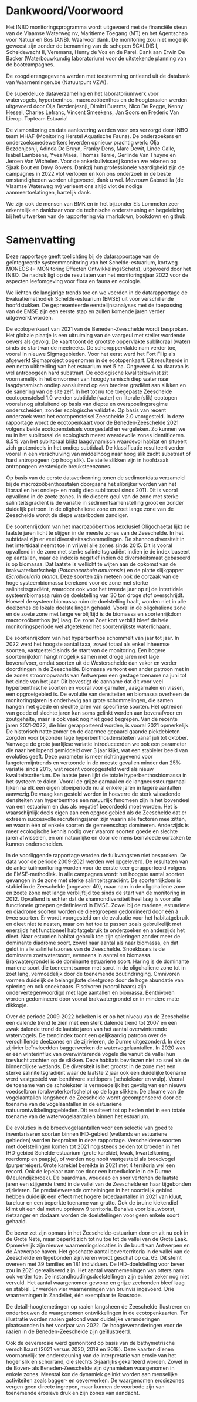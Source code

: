 # Dankwoord/Voorwoord {.unnumbered}

Het INBO monitoringsprogramma wordt uitgevoerd met de financiële steun van de Vlaamse Waterweg nv, Maritieme Toegang (MT) en het Agentschap voor Natuur en Bos (ANB).
Waarvoor dank.
De monitoring zou niet mogelijk geweest zijn zonder de bemanning van de schepen SCALDIS I, Scheldewacht II, Veremans, Henry de Vos en de Parel.
Dank aan Erwin De Backer (Waterbouwkundig laboratorium) voor de uitstekende planning van de bootcampagnes.

De zoogdierengegevens werden met toestemming ontleend uit de databank van Waarnemingen.be (Natuurpunt VZW).

De superdeluxe dataverzameling en het laboratoriumwerk voor watervogels, hyperbenthos, macrozoöbenthos en de hoogteraaien werden uitgevoerd door Olja Bezdenjesnji, Dimitri Buerms, Nico De Regge, Kenny Hessel, Charles Lefranc, Vincent Smeekens, Jan Soors en Frederic Van Lierop.
Topteam Estuaria!

De vismonitoring en data aanlevering werden voor ons verzorgd door INBO team MHAF (Monitoring Herstel Aquatische Fauna).
De onderzoekers en onderzoeksmedewerkers leverden opnieuw prachtig werk: Olja Bezdenjesnji, Adinda De Bruyn, Franky Dens, Marc Dewit, Linde Galle, Isabel Lambeens, Yves Maes, Thomas Terrie, Gerlinde Van Thuyne en Jeroen Van Wichelen.
Voor de ankerkuilvisserij konden we rekenen op Sjaak Bout en Davy Govers.
Dankzij hun professionele vaardigheid zijn de campagnes in 2022 vlot verlopen en kon ons onderzoek in de beste omstandigheden worden uitgevoerd, dank u wel.
Mevrouw Cabradilla (de Vlaamse Waterweg nv) verleent ons altijd vlot de nodige aanmeertoelatingen, hartelijk dank.

We zijn ook de mensen van BMK en in het bijzonder Els Lommelen zeer erkentelijk en dankbaar voor de technische ondersteuning en begeleiding bij het uitwerken van de rapportering via rmarkdown, bookdown en github.

# Samenvatting {.unnumbered}

Deze rapportage geeft toelichting bij de datarapportage van de geïntegreerde systeemmonitoring van het Schelde-estuarium, kortweg MONEOS (= MONitoring Effecten OntwikkelingsSchets), uitgevoerd door het INBO.
De nadruk ligt op de resultaten van het monitoringsjaar 2022 voor de aspecten leefomgeving voor flora en fauna en ecologie.

We lichten de langjarige trends toe en we voerden in de datarapportage de Evaluatiemethodiek Schelde-estuarium (EMSE) uit voor verschillende hoofdstukken.
De gepresenteerde eerstelijnsanalyses met de toepassing van de EMSE zijn een eerste stap en zullen komende jaren verder uitgewerkt worden.

De ecotopenkaart van 2021 van de Beneden-Zeeschelde wordt besproken.
Het globale plaatje is een uitruiming van de vaargeul met steiler wordende oevers als gevolg. De kaart toont de grootste oppervlakte sublitoraal (water) sinds de start van de meetreeks. De schoroppervlakte nam verder toe, vooral in nieuwe Sigmagebieden. Voor het eerst werd het Fort Filip als afgewerkt Sigmaproject opgenomen in de ecotopenkaart. Dit resulteerde in een netto uitbreiding van het estuarium met 5 ha. Ongeveer 4 ha daarvan is wel antropogeen hard substraat. De ecologische kwaliteitswinst zit voornamelijk in het omvormen van hoogdynamisch diep water naar laagdynamisch ondiep aansluitend op een bredere gradiënt aan slikken en de sanering van de site zelf.
In het tot nu toe toegepaste Zeeschelde ecotopenstelsel 1.0 werden subtidale (water) en litorale (slik) ecotopen vooralsnog uitsluitend op basis van diepte en overspoelingsregime onderscheiden, zonder ecologische validatie.
Op basis van recent onderzoek werd het ecotopenstelsel Zeeschelde 2.0 voorgesteld.
In deze rapportage wordt de ecotopenkaart voor de Beneden‐Zeeschelde 2021 volgens beide ecotopenstelsels voorgesteld en vergeleken.
Zo kunnen we nu in het sublitoraal de ecologisch meest waardevolle zones identificeren.
8.5% van het sublitoraal blijkt laagdynamisch waardevol habitat en situeert zich grotendeels in het ondiep subtidaal.
De klassificatie resulteert verder vooral in een verschuiving van middelhoog naar hoog slik zacht substraat of hard antropogeen (op hoog slik). De steile slikken zijn in hoofdzaak antropogeen verstevigde breuksteenzones.

Op basis van de eerste dataverkenning tonen de sedimentdata verzameld bij de macrozoöbenthosstalen doorgaans het slibrijker worden van het litoraal en het ondiep- en matig diep sublitoraal sinds 2011.
Dit is vooral opvallend in de zoete zones.
In de diepere geul van de zone met sterke saliniteitsgradiënt is de variatie in sedimentsamenstelling groot en zonder duidelijk patroon.
In de olighohaliene zone en zoet lange zone van de Zeeschelde wordt de diepe waterbodem zandiger.

De soortenrijkdom van het macrozoöbenthos (exclusief Oligochaeta) lijkt de laatste jaren licht te stijgen in de meeste zones van de Zeeschelde.
In het subtidaal zijn er veel diversiteitsschommelingen.
De shannon diversiteit in het intertidaal neemt toe in vrijwel alle zones sinds 2015.
Dit is vooral opvallend in de zone met sterke salinteitsgradiënt indien je de index baseert op aantallen, maar de index is negatief indien de diversiteitsmaat gebaseerd is op biomassa.
Dat laatste is wellicht te wijten aan de opkomst van de brakwaterkorfschelp (*Potamocorbula amurensis*) en de platte slijkgapper (*Scrobicularia plana*).
Deze soorten zijn meteen ook de oorzaak van de hoge systeembiomassa berekend voor de zone met sterke saliniteitsgradiënt, waardoor ook voor het tweede jaar op rij de intertidale systeembiomassa ruim de doelstelling van 30 ton droge stof overschrijdt.
Hoewel de systeembiomassa ruim de doelstelling haalt, worden niet in alle deelzones de lokale doelstellingen gehaald.
Vooral in de oligohaliene zone en de zoete zone met lange verblijftijd is de biomassa en soortenrijkdom macrozoöbenthos (te) laag. De zone Zoet kort verblijf bleef de hele monitoringsperiode wel afgetekend het soortenrijkste waterlichaam.

De soortenrijkdom van het hyperbenthos schommelt van jaar tot jaar.
In 2022 werd het hoogste aantal taxa, zowel totaal als enkel inheemse soorten, vastgesteld sinds de start van
de monitoring. Een hogere soortenrijkdom hangt mogelijk samen met droge jaren met lage bovenafvoer,
omdat soorten uit de Westerschelde dan vaker en verder doordringen in de Zeeschelde.
Biomassa vertoont een ander patroon met in de zones stroomopwaarts van Antwerpen een gestage
toename na juni tot het einde van het jaar. Dit bevestigt de aanname dat dit voor veel hyperbenthische
soorten en vooral voor garnalen, aasgarnalen en vissen, een opgroeigebied is. De evolutie van densiteiten
en biomassa overheen de monitoringsjaren is onderhevig aan grote schommelingen, die samen hangen
met goede en slechte jaren van specifieke soorten. Het optreden van goede of slechte jaren kan soms
gelinkt worden aan bovenafvoer en zoutgehalte, maar is ook vaak nog niet goed begrepen. Van de recente
jaren 2021‐2022, die hier gerapporteerd worden, is vooral 2021 opmerkelijk. De historisch natte zomer
en de daarmee gepaard gaande piekdebieten zorgden voor bijzonder lage hyperbenthosdensiteiten vanaf
juli tot oktober. Vanwege de grote jaarlijkse variatie introduceerden we ook een parameter die naar het
lopend gemiddeld over 3 jaar kijkt, wat een stabieler beeld van evoluties geeft. Deze parameter is meer
richtinggevend voor langetermijntrends en vertoonde in de meeste gevallen minder dan 25% variatie sinds
2015, wat recent vooropgesteld werd als nieuw kwaliteitscriterium. De laatste jaren lijkt de totale hyperbenthosbiomassa in het systeem te dalen. Vooral de grijze garnaal en de langneussteurgarnaal lijken na elk
een eigen bloeiperiode nu al enkele jaren in lagere aantallen aanwezig.De vraag kan gesteld worden in hoeverre
de sterk wisselende densiteiten van hyperbenthos een natuurlijk fenomeen zijn in het bovendeel van
een estuarium en dus als negatief beoordeeld moet worden. Het is waarschijnlijk deels eigen aan een
opgroeigebied als de Zeeschelde dat er extreem succesvolle recruteringsjaren zijn waarin alle factoren
mee zitten, en waarin één of enkele soorten de gemeenschap domineren. Anderzijds is meer ecologische
kennis nodig over waarom soorten goede en slechte jaren afwisselen, en om natuurlijke en door de mens
beïnvloede oorzaken te kunnen onderscheiden.

In de voorliggende rapportage worden de fuikvangsten niet besproken.
De data voor de periode 2009-2021 werden wel opgeleverd.
De resultaten van de ankerkuilmonitoring worden voor de eerste keer gerapporteerd volgens de EMSE-methodiek.
In alle campagnes wordt het hoogste aantal soorten gevangen in de zone met sterke saliniteitsgradiënt.
De soortenrijkdom is stabiel in de Zeeschelde (ongeveer 40), maar nam in de oligohaliene zone en zoete zone met lange verblijftijd toe sinds de start van de monitoring in 2012.
Opvallend is echter dat de shannondiversiteit heel laag is voor alle functionele groepen gedefinieerd in EMSE.
Zowel bij de mariene, estuariene en diadrome soorten worden de dieetgroepen gedomineerd door één à twee soorten.
Er wordt voorgesteld om de evaluatie voor het habitatgebruik en dieet niet te nesten, maar om het toe te passen zoals gebruikelijk met enerzijds het functioneel habitatgebruik te onderzoeken en anderzijds het dieet.
Naar estuarien habitat gebruik toe zijn spieringen zonder meer de dominante diadrome soort, zowel naar aantal als naar biomassa, en dat geldt in alle saliniteitszones van de Zeeschelde.
Snoekbaars is de dominante zoetwatersoort, eveneens in aantal en biomassa.
Brakwatergrondel is de dominante estuariene soort.
Haring is de dominante mariene soort die toeneemt samen met sprot in de oligohaliene zone tot in zoet lang, vermoedelijk door de toenemende zoutindringing.
Omnivoren vormen duidelijk de belangrijkste dieetgroep door de hoge abundatie van spiering en ook snoekbaars.
Piscivoren (vooral baars) zijn ondervertegenwoordigd met lage aantallen en biomassa.
Benthivoren worden gedomineerd door vooral brakwatergrondel en in mindere mate dikkopje.

Over de periode 2009‐2022 bekeken is er op het niveau van de Zeeschelde een dalende trend te zien met een sterk dalende trend tot 2007 en een zwak dalende trend de laatste jaren van het aantal overwinterende watervogels.
De trendindex toont een gelijkaardig patroon over de verschillende deelzones en de zijrivieren, de Durme uitgezonderd.
In deze zijrivier beïnvloedden baggerwerken de watervogelaantallen.
In 2020 was er een winterinflux van overwinterende vogels die vanuit de vallei hun toevlucht zochten op de slikken.
Deze habitats bevriezen niet zo snel als de binnendijkse wetlands.
De diversiteit is het grootst in de zone met een sterke saliniteitsgradiënt waar de laatste 2 jaar ook een duidelijke toename werd vastgesteld van benthivore steltlopers (scholekster en wulp).
Vooral de toename van de scholekster is vermoedelijk het gevolg van een nieuwe voedselbron (brakwaterkorfschelp) op de lage slikken.
De afname van de vogelaantallen langsheen de Zeeschelde wordt gecompenseerd door de toename van de vogelaantallen in de estuariene natuurontwikkelingsgebieden.
Dit resulteert tot op heden niet in een totale toename van de watervogelaantallen binnen het estuarium.

De evoluties in de broedvogelaantallen voor een selectie van goed te inventariseren soorten binnen IHD-gebied (wetlands en estuariene gebieden) worden besproken in deze rapportage.
Verscheidene soorten met doelstellingen komen tot 2021 nog steeds zelden tot broeden in het IHD‐gebied Schelde‐estuarium (grote karekiet, kwak, kwartelkoning, roerdomp en paapje), of werden nog nooit vastgesteld als broedvogel (purperreiger).
Grote karekiet bereikte in 2021 met 4 territoria wel een record.
Ook de lepelaar nam toe door een broedkolonie in de Durme (Meulendijkbroek).
De baardman, woudaap en snor vertonen de laatste jaren een stijgende trend in de vallei van de Zeeschelde en haar tijgebonden zijrivieren.
De predatiewerende omheiningen in het noordelijk gebied hebben duidelijk een effect met hogere broedaantallen in 2021 van kluut, tureluur en een beperkte toename van grutto.
Ook de bruine kiekendief klimt uit een dal met nu opnieuw 9 territoria.
Behalve voor blauwborst, rietzanger en dodaars worden de doelstellingen voor geen enkele soort gehaald.

De bever zet zijn opmars in het Zeeschelde-estuarium door en zit nu ook in de Grote Nete, maar beperkt zich tot nu toe tot de vallei van de Grote Laak.
Opmerkelijk zijn nieuwe waarnemingslocaties in de buurt van Antwerpen en de Antwerpse haven.
Het geschatte aantal beverterritoria in de vallei van de Zeeschelde en tijgebonden zijrivieren wordt geschat op ca.
65.
Dit stemt overeen met 39 families en 181 individuen.
De IHD-doelstelling voor bever zou in 2021 gerealiseerd zijn.
Het aantal waarnemeningen van otters nam ook verder toe.
De instandhoudingsdoelstellingen zijn echter zeker nog niet vervuld.
Het aantal waargenomen gewone en grijze zeehonden bleef laag en stabiel.
Er werden vier waarnemingen van bruinvis ingevoerd.
Drie waarnemingen in Zandvliet, één exemplaar te Baasrode.

De detail-hoogtemetingen op raaien langsheen de Zeeschelde illustreren en onderbouwen de waargenomen ontwikkelingen in de ecotopenkaarten.
Ter illustratie worden raaien getoond waar duidelijke veranderingen plaatsvonden in het voorjaar van 2022.
De hoogteveranderingen voor de raaien in de Beneden-Zeeschelde zijn geïllustreerd.

Ook de oevererosie werd gemonitord op basis van de bathymetrische verschilkaart (2021 versus 2020, 2019 en 2018).
Deze kaarten dienen voornamelijk ter ondersteuning van de interpretatie van erosie van het hoger slik en schorrand, die slechts 3‐jaarlijks gekarteerd worden.
Zowel in de Boven‐ als Beneden‐Zeeschelde zijn dynamieken waargenomen in enkele zones.
Meestal kon de dynamiek gelinkt worden aan menselijke activiteiten zoals bagger‐ en oeverwerken.
De waargenomen erosiezones vergen geen directe ingrepen, maar kunnen de voorbode zijn van toenemende erosieve druk en zijn zones van aandacht.

